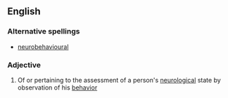 ==English==

===Alternative spellings===
* [[neurobehavioural]]

===Adjective===
{{en-adj|-}}

# Of or pertaining to the assessment of a person's [[neurological]] state by observation of his [[behavior]]